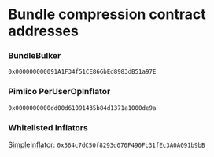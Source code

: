 # Bundle compression contract addresses

### BundleBulker

`0x000000000091A1F34f51CE866bEd8983dB51a97E`

### Pimlico PerUserOpInflator

`0x0000000000dd00d61091435b84d1371a1000de9a`

### Whitelisted Inflators

[SimpleInflator](https://github.com/pimlicolabs/alto/blob/main/test/e2e/contracts/src/SimpleInflator.sol): `0x564c7dC50f8293d070F490Fc31fEc3A0A091b9bB`
